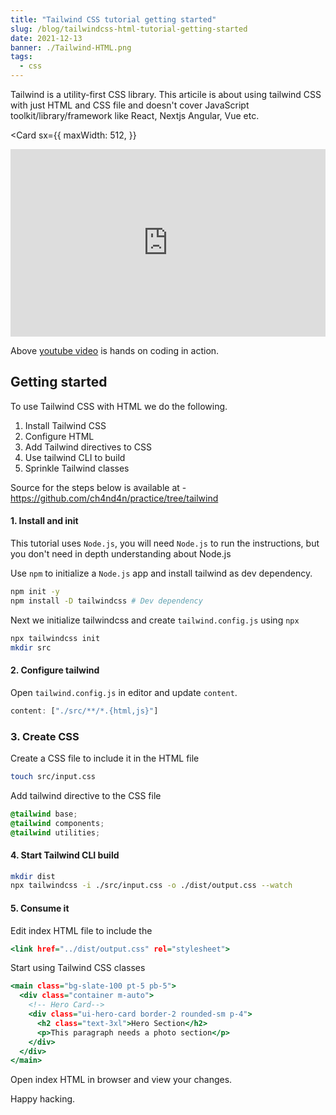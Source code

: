 ```yaml
---
title: "Tailwind CSS tutorial getting started"
slug: /blog/tailwindcss-html-tutorial-getting-started
date: 2021-12-13
banner: ./Tailwind-HTML.png
tags:
  - css
---
```



Tailwind is a utility-first CSS library. This articile is about using tailwind CSS with just
HTML and CSS file and doesn't cover JavaScript toolkit/library/framework like React, Nextjs
Angular, Vue etc.

<Card
  sx={{
    maxWidth: 512,
  }}
>
  <iframe
    width="100%"
    height="300px"
    src="https://www.youtube.com/embed/nnAcUn2pbGM"
    frameborder="0"
    allow="accelerometer; picture-in-picture"
    allowfullscreen
  ></iframe>
</Card>

Above [youtube video](https://youtu.be/nnAcUn2pbGM) is hands on coding in action.

## Getting started

To use Tailwind CSS with HTML we do the following.

1. Install Tailwind CSS
2. Configure HTML
3. Add Tailwind directives to CSS
4. Use tailwind CLI to build
5. Sprinkle Tailwind classes

Source for the steps below is available at - https://github.com/ch4nd4n/practice/tree/tailwind

#### 1. Install and init

This tutorial uses `Node.js`, you will need `Node.js` to run the instructions,
but you don't need in depth understanding about Node.js

Use `npm` to initialize a `Node.js` app and install tailwind as dev dependency.

```bash
npm init -y
npm install -D tailwindcss # Dev dependency
```

Next we initialize tailwindcss and create `tailwind.config.js` using `npx`

```bash
npx tailwindcss init
mkdir src
```

#### 2. Configure tailwind

Open `tailwind.config.js` in editor and update `content`.

```javascript:file=tailwind.config.js
content: ["./src/**/*.{html,js}"]
```

### 3. Create CSS

Create a CSS file to include it in the HTML file

```bash
touch src/input.css
```

Add tailwind directive to the CSS file

```css:title=input.css
@tailwind base;
@tailwind components;
@tailwind utilities;
```

#### 4. Start Tailwind CLI build

```bash
mkdir dist
npx tailwindcss -i ./src/input.css -o ./dist/output.css --watch
```

#### 5. Consume it

Edit index HTML file to include the

```html:title=index.html
<link href="../dist/output.css" rel="stylesheet">
```

Start using Tailwind CSS classes

```html:title=index.html
<main class="bg-slate-100 pt-5 pb-5">
  <div class="container m-auto">
    <!-- Hero Card-->
    <div class="ui-hero-card border-2 rounded-sm p-4">
      <h2 class="text-3xl">Hero Section</h2>
      <p>This paragraph needs a photo section</p>
    </div>
  </div>
</main>
```

Open index HTML in browser and view your changes.

Happy hacking.
